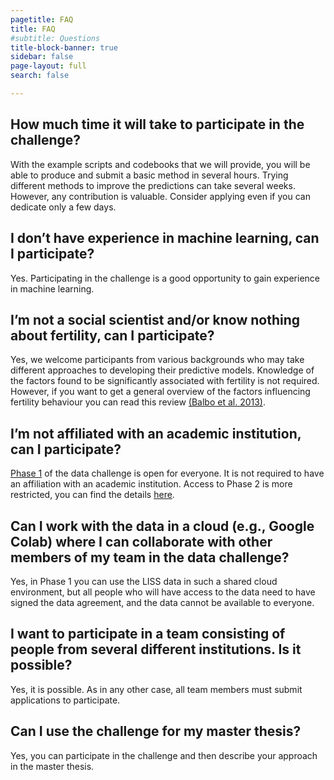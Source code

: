 ```yaml
---
pagetitle: FAQ
title: FAQ
#subtitle: Questions
title-block-banner: true
sidebar: false
page-layout: full
search: false  

---
```

::: {.callout-note appearance="simple" collapse="true" icon=false}
## How much time it will take to participate in the challenge?
With the example scripts and codebooks that we will provide, you will be able to produce and submit a basic method in several hours. Trying different methods to improve the predictions can take several weeks. However, any contribution is valuable. Consider applying even if you can dedicate only a few days.
:::
 
::: {.callout-note appearance="simple" collapse="true" icon=false}
## I don't have experience in machine learning, can I participate?
Yes. Participating in the challenge is a good opportunity to gain experience in machine learning.
:::

::: {.callout-note appearance="simple" collapse="true" icon=false}
## I'm not a social scientist and/or know nothing about fertility, can I participate?
Yes, we welcome participants from various backgrounds who may take different approaches to developing their predictive models. Knowledge of the factors found to be significantly associated with fertility is not required. However, if you want to get a general overview of the factors influencing fertility behaviour you can read this review [(Balbo et al. 2013)](https://link.springer.com/article/10.1007/s10680-012-9277-y){target="_blank"}.
:::

::: {.callout-note appearance="simple" collapse="true" icon=false}
## I'm not affiliated with an academic institution, can I participate?
[Phase 1](/details/overview/3phases.md) of the data challenge is open for everyone. It is not required to have an affiliation with an academic institution. Access to Phase 2 is more restricted, you can find the details [here](/details/overview/3application.md).
:::

::: {.callout-note appearance="simple" collapse="true" icon=false}
## Can I work with the data in a cloud (e.g., Google Colab) where I can collaborate with other members of my team in the data challenge?
Yes, in Phase 1 you can use the LISS data in such a shared cloud environment, but all people who will have access to the data need to have signed the data agreement, and the data cannot be available to everyone.
:::

::: {.callout-note appearance="simple" collapse="true" icon=false}
## I want to participate in a team consisting of people from several different institutions. Is it possible?
Yes, it is possible. As in any other case, all team members must submit applications to participate.
:::


::: {.callout-note appearance="simple" collapse="true" icon=false}
## Can I use the challenge for my master thesis?
Yes, you can participate in the challenge and then describe your approach in the master thesis.
:::
